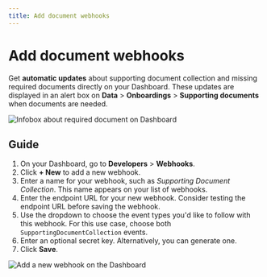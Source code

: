 ```yaml
---
title: Add document webhooks
---
```


# Add document webhooks

Get **automatic updates** about supporting document collection and missing required documents directly on your Dashboard.
These updates are displayed in an alert box on **Data** > **Onboardings** > **Supporting documents** when documents are needed.

![Infobox about required document on Dashboard](../../../images/topics/onboarding/webhook-infobox.png)

## Guide

1. On your Dashboard, go to **Developers** > **Webhooks**.
1. Click **+ New** to add a new webhook.
1. Enter a name for your webhook, such as *Supporting Document Collection*.
This name appears on your list of webhooks.
1. Enter the endpoint URL for your new webhook.
Consider testing the endpoint URL before saving the webhook.
1. Use the dropdown to choose the event types you'd like to follow with this webhook.
For this use case, choose both `SupportingDocumentCollection` events. 
1. Enter an optional secret key.
Alternatively, you can generate one.
1. Click **Save**.

![Add a new webhook on the Dashboard](../../../images/topics/onboarding/webhook-add-new.png)
